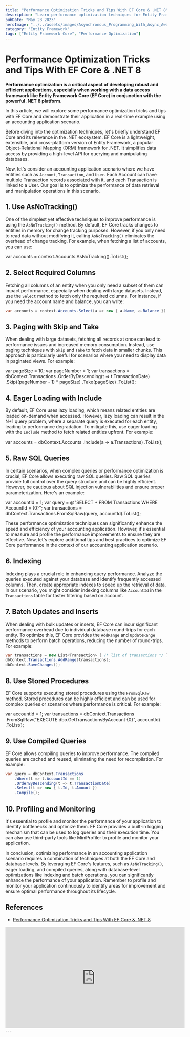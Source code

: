 ```yaml
---
title: "Performance Optimization Tricks and Tips With EF Core & .NET 8"
description: "Learn performance optimization techniques for Entity Framework Core with .NET 7 using real-time examples."
pubDate: "May 23 2023"
heroImage: "../../assets/images/Asynchronous_Programming_With_Async_Await_Task_In_CSharp.jpg"
category: 'Entity Framework'
tags: ["Entity Framework Core", "Performance Optimization"]
---
```


# Performance Optimization Tricks and Tips With EF Core & .NET 8

**Performance optimization is a critical aspect of developing robust and efficient applications, especially when working with a data access framework like Entity Framework Core (EF Core) in conjunction with the powerful .NET 8 platform.**

In this article, we will explore some performance optimization tricks and tips with EF Core and demonstrate their application in a real-time example using an accounting application scenario.

Before diving into the optimization techniques, let's briefly understand EF Core and its relevance in the .NET ecosystem. EF Core is a lightweight, extensible, and cross-platform version of Entity Framework, a popular Object-Relational Mapping (ORM) framework for .NET. It simplifies data access by providing a high-level API for querying and manipulating databases.

Now, let's consider an accounting application scenario where we have entities such as `Account`, `Transaction`, and `User`. Each Account can have multiple Transaction records associated with it, and each Transaction is linked to a User. Our goal is to optimize the performance of data retrieval and manipulation operations in this scenario.

## 1. Use AsNoTracking()

One of the simplest yet effective techniques to improve performance is using the `AsNoTracking()` method. By default, EF Core tracks changes to entities in memory for change tracking purposes. However, if you only need to read data without modifying it, calling `AsNoTracking()` eliminates the overhead of change tracking. For example, when fetching a list of accounts, you can use:


var accounts = context.Accounts.AsNoTracking().ToList();


## 2. Select Required Columns

Fetching all columns of an entity when you only need a subset of them can impact performance, especially when dealing with large datasets. Instead, use the `Select` method to fetch only the required columns. For instance, if you need the account name and balance, you can write:

```csharp
var accounts = context.Accounts.Select(a => new { a.Name, a.Balance }).ToList();
```

## 3. Paging with Skip and Take

When dealing with large datasets, fetching all records at once can lead to performance issues and increased memory consumption. Instead, use paging techniques with `Skip` and `Take` to fetch data in smaller chunks. This approach is particularly useful for scenarios where you need to display data in paginated views. For example:


var pageSize = 10;
var pageNumber = 1;
var transactions = dbContext.Transactions
    .OrderByDescending(t => t.TransactionDate)
    .Skip((pageNumber - 1) * pageSize)
    .Take(pageSize)
    .ToList();


## 4. Eager Loading with Include

By default, EF Core uses lazy loading, which means related entities are loaded on-demand when accessed. However, lazy loading can result in the N+1 query problem, where a separate query is executed for each entity, leading to performance degradation. To mitigate this, use eager loading with the `Include` method to fetch related entities upfront. For example:


var accounts = dbContext.Accounts
    .Include(a => a.Transactions)
    .ToList();


## 5. Raw SQL Queries

In certain scenarios, when complex queries or performance optimization is crucial, EF Core allows executing raw SQL queries. Raw SQL queries provide full control over the query structure and can be highly efficient. However, be cautious about SQL injection vulnerabilities and ensure proper parameterization. Here's an example:


var accountId = 1;
var query = @"SELECT * FROM Transactions WHERE AccountId = {0}";
var transactions = dbContext.Transactions.FromSqlRaw(query, accountId).ToList();


These performance optimization techniques can significantly enhance the speed and efficiency of your accounting application. However, it's essential to measure and profile the performance improvements to ensure they are effective. Now, let's explore additional tips and best practices to optimize EF Core performance in the context of our accounting application scenario.

## 6. Indexing

Indexing plays a crucial role in enhancing query performance. Analyze the queries executed against your database and identify frequently accessed columns. Then, create appropriate indexes to speed up the retrieval of data. In our scenario, you might consider indexing columns like `AccountId` in the `Transactions` table for faster filtering based on account.

## 7. Batch Updates and Inserts

When dealing with bulk updates or inserts, EF Core can incur significant performance overhead due to individual database round-trips for each entity. To optimize this, EF Core provides the `AddRange` and `UpdateRange` methods to perform batch operations, reducing the number of round-trips. For example:


```csharp
var transactions = new List<Transaction> { /* list of transactions */ };
dbContext.Transactions.AddRange(transactions);
dbContext.SaveChanges();
```


## 8. Use Stored Procedures

EF Core supports executing stored procedures using the `FromSqlRaw` method. Stored procedures can be highly efficient and can be used for complex queries or scenarios where performance is critical. For example:


var accountId = 1;
var transactions = dbContext.Transactions
    .FromSqlRaw("EXECUTE dbo.GetTransactionsByAccount {0}", accountId)
    .ToList();


## 9. Use Compiled Queries

EF Core allows compiling queries to improve performance. The compiled queries are cached and reused, eliminating the need for recompilation. For example:

```csharp
var query = dbContext.Transactions
    .Where(t => t.AccountId == 1)
    .OrderByDescending(t => t.TransactionDate)
    .Select(t => new { t.Id, t.Amount })
    .Compile();
```

## 10. Profiling and Monitoring

It's essential to profile and monitor the performance of your application to identify bottlenecks and optimize them. EF Core provides a built-in logging mechanism that can be used to log queries and their execution time. You can also use third-party tools like MiniProfiler to profile and monitor your application.

In conclusion, optimizing performance in an accounting application scenario requires a combination of techniques at both the EF Core and database levels. By leveraging EF Core's features, such as `AsNoTracking()`, eager loading, and compiled queries, along with database-level optimizations like indexing and batch operations, you can significantly enhance the performance of your application. Remember to profile and monitor your application continuously to identify areas for improvement and ensure optimal performance throughout its lifecycle.

## References

- [Performance Optimization Tricks and Tips With EF Core & .NET 8](https://www.youtube.com/watch?v=TqC7USVOoxQ)

<iframe width="560" height="315" src="https://www.youtube.com/embed/TqC7USVOoxQ" title="YouTube video player" frameborder="0" allow="accelerometer; autoplay; clipboard-write; encrypted-media; gyroscope; picture-in-picture; web-share" allowfullscreen></iframe>
---
